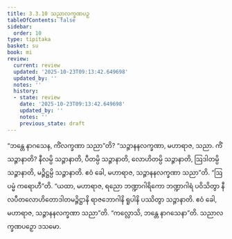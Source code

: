 ```yaml
---
title: 3.3.10 သညာလက္ခဏပဉှ
tableOfContents: false
sidebar:
  order: 10
type: tipitaka
basket: su
book: mi
review:
  current: review
  updated: '2025-10-23T09:13:42.649698'
  updated_by: ''
  notes: ''
  history:
  - state: review
    date: '2025-10-23T09:13:42.649698'
    updated_by: ''
    notes: ''
    previous_state: draft
---
```



<ReviewStatus review={frontmatter.review} showDetails={true} />

<HypothesisAnnotation frontmatter={frontmatter} />

<DynamicBreadcrumb />

<Division number="58" book="mi" e="ch" v="28">

<Paragraph number="292" book="mi">
“ဘန္တေ နာဂသေန, ကိံလက္ခဏာ သညာ”တိ? “သဉ္ဇာနနလက္ခဏာ, မဟာရာဇ, သညာ. ကိံ သဉ္ဇာနာတိ? နီလမ္ပိ သဉ္ဇာနာတိ, ပီတမ္ပိ သဉ္ဇာနာတိ, လောဟိတမ္ပိ သဉ္ဇာနာတိ, ဩဒါတမ္ပိ သဉ္ဇာနာတိ, မဉ္ဇိဋ္ဌမ္ပိ သဉ္ဇာနာတိ. ဧဝံ ခေါ, မဟာရာဇ, သဉ္ဇာနနလက္ခဏာ သညာ”တိ.
</Paragraph>

<Paragraph number="293" book="mi">
“ဩပမ္မံ ကရောဟီ”တိ. “ယထာ, မဟာရာဇ, ရညော ဘဏ္ဍာဂါရိကော ဘဏ္ဍာဂါရံ ပဝိသိတွာ နီလပီတလောဟိတောဒါတမဉ္ဇိဋ္ဌာနိ ရာဇဘောဂါနိ ရူပါနိ ပဿိတွာ သဉ္ဇာနာတိ. ဧဝံ ခေါ, မဟာရာဇ, သဉ္ဇာနနလက္ခဏာ သညာ”တိ.
</Paragraph>

<Paragraph number="294" book="mi">
“ကလ္လောသိ, ဘန္တေ နာဂသေနာ”တိ.

</Paragraph>
</Division>

<Paragraph number="295" type="center" book="mi">
သညာလက္ခဏပဉှော ဒသမော.
</Paragraph>
